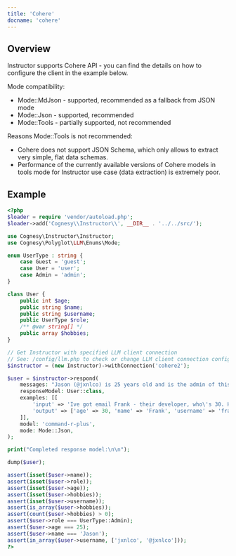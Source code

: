 ```yaml
---
title: 'Cohere'
docname: 'cohere'
---
```


## Overview

Instructor supports Cohere API - you can find the details on how to configure
the client in the example below.

Mode compatibility:
 - Mode::MdJson - supported, recommended as a fallback from JSON mode
 - Mode::Json - supported, recommended
 - Mode::Tools - partially supported, not recommended

Reasons Mode::Tools is not recommended:

 - Cohere does not support JSON Schema, which only allows to extract very simple, flat data schemas.
 - Performance of the currently available versions of Cohere models in tools mode for Instructor use case (data extraction) is extremely poor.


## Example

```php
<?php
$loader = require 'vendor/autoload.php';
$loader->add('Cognesy\\Instructor\\', __DIR__ . '../../src/');

use Cognesy\Instructor\Instructor;
use Cognesy\Polyglot\LLM\Enums\Mode;

enum UserType : string {
    case Guest = 'guest';
    case User = 'user';
    case Admin = 'admin';
}

class User {
    public int $age;
    public string $name;
    public string $username;
    public UserType $role;
    /** @var string[] */
    public array $hobbies;
}

// Get Instructor with specified LLM client connection
// See: /config/llm.php to check or change LLM client connection configuration details
$instructor = (new Instructor)->withConnection('cohere2');

$user = $instructor->respond(
    messages: "Jason (@jxnlco) is 25 years old and is the admin of this project. He likes playing football and reading books.",
    responseModel: User::class,
    examples: [[
        'input' => 'Ive got email Frank - their developer, who\'s 30. He asked to come back to him frank@hk.ch. Btw, he plays on drums!',
        'output' => ['age' => 30, 'name' => 'Frank', 'username' => 'frank@hk.ch', 'role' => 'developer', 'hobbies' => ['playing drums'],],
    ]],
    model: 'command-r-plus',
    mode: Mode::Json,
);

print("Completed response model:\n\n");

dump($user);

assert(isset($user->name));
assert(isset($user->role));
assert(isset($user->age));
assert(isset($user->hobbies));
assert(isset($user->username));
assert(is_array($user->hobbies));
assert(count($user->hobbies) > 0);
assert($user->role === UserType::Admin);
assert($user->age === 25);
assert($user->name === 'Jason');
assert(in_array($user->username, ['jxnlco', '@jxnlco']));
?>
```
